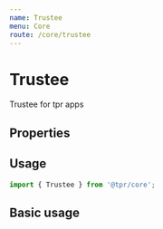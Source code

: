 ```yaml
---
name: Trustee
menu: Core
route: /core/trustee
---
```



# Trustee

Trustee for tpr apps

## Properties

<Props of={Trustee} />

## Usage

```js
import { Trustee } from '@tpr/core';
```

## Basic usage

<Playground>
	<Trustee
		onSave={console.log}
		onRemove={console.log}
		onCorrect={console.log}
		trustee={{
			name: 'Mr John Smith',
			trusteeType: 'member-nominated',
			professional: false,
			//
			address:
				'The Pensions Regulator, Napier House, Trafalgar Pl, Brighton, BN1 4DW',
			addressLineOne: 'The Pensions Regulator',
			addressLineTwo: 'Napier House',
			addressLineThree: 'Trafalgar Pl',
			city: 'Brighton',
			postCode: 'BN1 4DW',
			//
			companyPhone: '01273 000 111',
			companyEmail: 'fred.sandoors@trp.gov.uk',
			companiesHouseNumber: '123',
		}}
	/>
</Playground>
